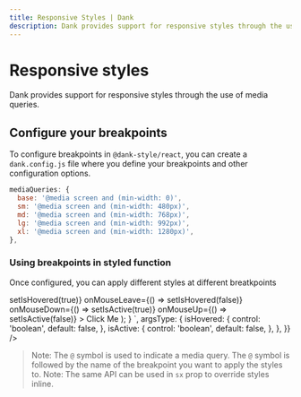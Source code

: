 ```yaml
---
title: Responsive Styles | Dank
description: Dank provides support for responsive styles through the use of media queries.
---
```



<Meta title="api/Responsive Styles" />


# Responsive styles

Dank provides support for responsive styles through the use of media queries.

## Configure your breakpoints

To configure breakpoints in `@dank-style/react`, you can create a `dank.config.js` file where you define your breakpoints and other configuration options.

```jsx
mediaQueries: {
  base: '@media screen and (min-width: 0)',
  sm: '@media screen and (min-width: 480px)',
  md: '@media screen and (min-width: 768px)',
  lg: '@media screen and (min-width: 992px)',
  xl: '@media screen and (min-width: 1280px)',
},
```

### Using breakpoints in styled function

Once configured, you can apply different styles at different breatkpoints

<AppProvider>
  <CodePreview
    showArgsController={false}
    metaData={{
      scope: {
        styled,
        Text,
        Pressable,
        Provider: StyledProvider,
        config,
        useState,
      },
      code: `
          function App() {
            const StyledButton = styled(Pressable, {
              'bg': '$red500',
              'p': '$3',
              'shadow': '$4',
              ':hover': {
                  'bg': '$red600',
                },
              ':active': {
                  'bg': '$red700',
                },
              '@md': {
                'bg': '$blue500',
                ':hover': {
                  'bg': '$blue600',
                },
                ':active': {
                  'bg': '$blue700',
                },
              },
            });
            const StyledButtonText = styled(
              Text,
              {
                color: '$textDark50',
              },
            );
            const [isHovered, setIsHovered] = useState(false);
            const [isActive, setIsActive] = useState(false);
            return (
              <Provider config={config}>
                <StyledButton
                  states={{ hover: isHovered, active: isActive }}
                  onMouseEnter={() => setIsHovered(true)}
                  onMouseLeave={() => setIsHovered(false)}
                  onMouseDown={() => setIsActive(true)}
                  onMouseUp={() => setIsActive(false)}
                >
                  <StyledButtonText>Click Me</StyledButtonText>
                </StyledButton>
              </Provider>
            );
          }
      `,
      argsType: {
        isHovered: {
          control: 'boolean',
          default: false,
        },
        isActive: {
          control: 'boolean',
          default: false,
        },
      },
    }}
  />
</AppProvider>

> Note: The `@` symbol is used to indicate a media query. The `@` symbol is followed by the name of the breakpoint you want to apply the styles to.
> Note: The same API can be used in `sx` prop to override styles inline.
